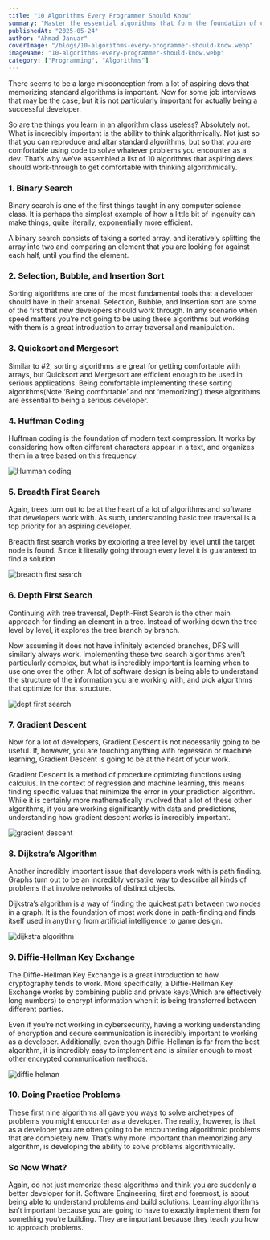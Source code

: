 ```yaml
---
title: "10 Algorithms Every Programmer Should Know"
summary: "Master the essential algorithms that form the foundation of computer science and software development. Learn these key algorithms to level up your programming skills."
publishedAt: "2025-05-24"
author: "Ahmad Januar"
coverImage: "/blogs/10-algorithms-every-programmer-should-know.webp"
imageName: "10-algorithms-every-programmer-should-know.webp"
category: ["Programming", "Algorithms"]
---
```


There seems to be a large misconception from a lot of aspiring devs that memorizing standard algorithms is important. Now for some job interviews that may be the case, but it is not particularly important for actually being a successful developer.

So are the things you learn in an algorithm class useless? Absolutely not. What is incredibly important is the ability to think algorithmically. Not just so that you can reproduce and altar standard algorithms, but so that you are comfortable using code to solve whatever problems you encounter as a dev.
That’s why we’ve assembled a list of 10 algorithms that aspiring devs should work-through to get comfortable with thinking algorithmically.

### 1. Binary Search

Binary search is one of the first things taught in any computer science class. It is perhaps the simplest example of how a little bit of ingenuity can make things, quite literally, exponentially more efficient.

A binary search consists of taking a sorted array, and iteratively splitting the array into two and comparing an element that you are looking for against each half, until you find the element.

### 2. Selection, Bubble, and Insertion Sort

Sorting algorithms are one of the most fundamental tools that a developer should have in their arsenal. Selection, Bubble, and Insertion sort are some of the first that new developers should work through. In any scenario when speed matters you’re not going to be using these algorithms but working with them is a great introduction to array traversal and manipulation.

### 3. Quicksort and Mergesort

Similar to #2, sorting algorithms are great for getting comfortable with arrays, but Quicksort and Mergesort are efficient enough to be used in serious applications. Being comfortable implementing these sorting algorithms(Note ‘Being comfortable’ and not ‘memorizing’) these algorithms are essential to being a serious developer.

### 4. Huffman Coding

Huffman coding is the foundation of modern text compression. It works by considering how often different characters appear in a text, and organizes them in a tree based on this frequency.

![Humman coding](/blogs/content/huffman-coding.webp)


### 5. Breadth First Search

Again, trees turn out to be at the heart of a lot of algorithms and software that developers work with. As such, understanding basic tree traversal is a top priority for an aspiring developer.

Breadth first search works by exploring a tree level by level until the target node is found. Since it literally going through every level it is guaranteed to find a solution

![breadth first search](/blogs/content/breadth-first-search.webp)

### 6. Depth First Search

Continuing with tree traversal, Depth-First Search is the other main approach for finding an element in a tree. Instead of working down the tree level by level, it explores the tree branch by branch.

Now assuming it does not have infinitely extended branches, DFS will similarly always work. Implementing these two search algorithms aren’t particularly complex, but what is incredibly important is learning when to use one over the other. A lot of software design is being able to understand the structure of the information you are working with, and pick algorithms that optimize for that structure.

![dept first search](/blogs/content/depth-first-search.webp)

### 7. Gradient Descent

Now for a lot of developers, Gradient Descent is not necessarily going to be useful. If, however, you are touching anything with regression or machine learning, Gradient Descent is going to be at the heart of your work.

Gradient Descent is a method of procedure optimizing functions using calculus. In the context of regression and machine learning, this means finding specific values that minimize the error in your prediction algorithm. While it is certainly more mathematically involved that a lot of these other algorithms, if you are working significantly with data and predictions, understanding how gradient descent works is incredibly important.

![gradient descent](/blogs/content/gradient-descent.webp)

### 8. Dijkstra’s Algorithm

Another incredibly important issue that developers work with is path finding. Graphs turn out to be an incredibly versatile way to describe all kinds of problems that involve networks of distinct objects.

Dijkstra’s algorithm is a way of finding the quickest path between two nodes in a graph. It is the foundation of most work done in path-finding and finds itself used in anything from artificial intelligence to game design.

![dijkstra algorithm](/blogs/content/dijkstra-algorithm.webp)

### 9. Diffie-Hellman Key Exchange

The Diffie-Hellman Key Exchange is a great introduction to how cryptography tends to work. More specifically, a Diffie-Hellman Key Exchange works by combining public and private keys(Which are effectively long numbers) to encrypt information when it is being transferred between different parties.

Even if you’re not working in cybersecurity, having a working understanding of encryption and secure communication is incredibly important to working as a developer. Additionally, even though Diffie-Hellman is far from the best algorithm, it is incredibly easy to implement and is similar enough to most other encrypted communication methods.

![diffie helman](/blogs/content/diffi-helman.webp)

### 10. Doing Practice Problems

These first nine algorithms all gave you ways to solve archetypes of problems you might encounter as a developer. The reality, however, is that as a developer you are often going to be encountering algorithmic problems that are completely new. That’s why more important than memorizing any algorithm, is developing the ability to solve problems algorithmically.


### So Now What?

Again, do not just memorize these algorithms and think you are suddenly a better developer for it. Software Engineering, first and foremost, is about being able to understand problems and build solutions. Learning algorithms isn’t important because you are going to have to exactly implement them for something you’re building. They are important because they teach you how to approach problems.


